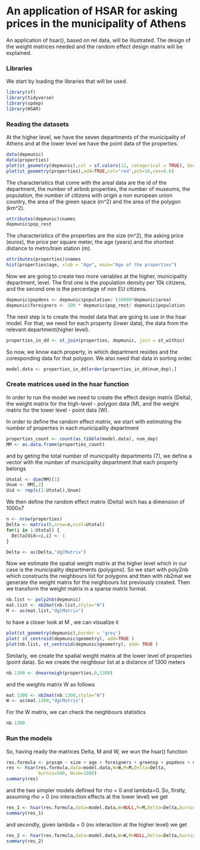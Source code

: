 <!--
%\VignetteEngine{knitr::knitr}
%\VignetteIndexEntry{Application of HSAR for propety prices}
-->
An application of HSAR for asking prices in the municipality of Athens
======================================================

An application of hsar(), based on rel data, will be illustrated. The design of the weight matrices needed and the random effect design matrix will be explained. 

### Libraries

We start by loading the libraries that will be used.

```{r,message=FALSE, warning=FALSE}
library(sf)
library(tidyverse)
library(spdep)
library(HSAR)
```

### Reading the datasets

At the higher level, we have the seven departments of the municipality of Athens  and at the lower level we have the point data of the properties.

```{r}
data(depmunic)
data(properties)
plot(st_geometry(depmunic),col = sf.colors(12, categorical = TRUE), border = 'grey')
plot(st_geometry(properties),add=TRUE,col="red",pch=16,cex=0.6)

```
The characteristics that come with the areal data are the id of the department, the number of airbnb properties, the number of museums, the population, the number of citizens with origin a non european union country, the area of the green space (m^2) and the area of the polygon (km^2).

```{r}
attributes(depmunic)$names
depmunic$pop_rest
```

The characteristics of the properties are the size (m^2), the asking price (euros), the price per square meter, the age (years) and the shortest distance to metro/train station (m).

```{r}
attributes(properties)$names
hist(properties$age, xlab = "Age", main="Age of the properties")
```

Now we are going to create two more variables at the higher, municipality department, level. The first one is the population density per 10k citizens, and the second one is the percentage of non EU citizens.

```{r}
depmunic$popdens <- depmunic$population/ (10000*depmunic$area)
depmunic$foreigners <- 100 * depmunic$pop_rest/ depmunic$population
```

The next step is to create the model data that are going to use in the hsar model. For that, we need for each property (lower data), the  data from the relevant department(higher level).

```{r}
properties_in_dd <- st_join(properties, depmunic, join = st_within)
```

So now, we know each property, in which department resides and the coresponding data for that polygon. We also need that data in sorting order.

```{r}
model.data <- properties_in_dd[order(properties_in_dd$num_dep),]
```

### Create matrices used in the hsar function

In order to run the model we need to create the effect design matrix (Delta), the weight matrix for the high-level - polygon data (M), and the weight matrix for the lower level - point data (W). 

In order to define the random effect matrix, we start with estimating the number of properties in each municipality department

```{r}
properties_count <- count(as_tibble(model.data), num_dep)
MM <- as.data.frame(properties_count)
```

and by geting the total number of municipality departments (7), we define a vector with the number of municipality department that each property belongs

```{r}
Utotal <- dim(MM)[1]
Unum <- MM[,2]
Uid <- rep(c(1:Utotal),Unum)
```

We then define the random effect matrix (Delta) wich has a dimension of 1000x7

```{r}
n <- nrow(properties)
Delta <- matrix(0,nrow=n,ncol=Utotal)
for(i in 1:Utotal) {
  Delta[Uid==i,i] <- 1
}

Delta <- as(Delta,"dgCMatrix")
```


Now we estimate the spatial weight matrix at the higher level which in our case is the municipality departments (polygons). So we start with poly2nb which constructs the neighbours list for polygons and then with nb2mat we generate the weight matrix for the neighbours list previously created. Then we transform the weight matrix in a sparse matrix format.

```{r}
nb.list <- poly2nb(depmunic)
mat.list <- nb2mat(nb.list,style="W")
M <- as(mat.list,"dgCMatrix")
```

to have a closer look at M , we can visualize it
```{r}
plot(st_geometry(depmunic),border = 'grey')
plot( st_centroid(depmunic$geometry), add=TRUE )
plot(nb.list, st_centroid(depmunic$geometry), add= TRUE )
```

Similarly, we create the spatial weight matrix at the lower level of properties (point data). So we create the neighbour list at a distance of 1300 meters

```{r}
nb.1300 <- dnearneigh(properties,0,1300)

```

and the weights matrix W as follows

```{r}
mat.1300 <- nb2mat(nb.1300,style="W")
W <- as(mat.1300,"dgCMatrix")
```

For the W matrix, we can check the neighbours statistics

```{r}
nb.1300
```

### Run the models

So, having ready the matrices Delta, M and W,  we wun the hsar() function
```{r,eval=FALSE}
res.formula <- prpsqm ~ size + age + foreigners + greensp + popdens + museums + airbnb
res <- hsar(res.formula,data=model.data,W=W,M=M,Delta=Delta,
            burnin=500, Nsim=1000)
summary(res)
```

and the two simpler models defined for rho = 0 and lambda=0.
So, firstly,  assuming rho = 0 (no interaction effects at the lower level) we get

```{r, eval=FALSE}
res_1 <- hsar(res.formula,data=model.data,W=NULL,M=M,Delta=Delta,burnin=500, Nsim=1000)
summary(res_1)
```

and secondly, given lambda = 0 (no interaction at the higher level) we get

```{r, eval=FALSE}
res_2 <- hsar(res.formula,data=model.data,W=W,M=NULL,Delta=Delta,burnin=500, Nsim=1000)
summary(res_2)
```
